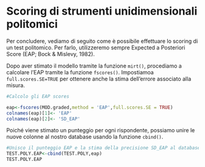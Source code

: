 # Scoring di strumenti unidimensionali politomici

Per concludere, vediamo di seguito come è possibile effettuare lo scoring di un test politomico. Per farlo, utilizzeremo sempre Expected a Posteriori Score (EAP; Bock & Mislevy, 1982).

Dopo aver stimato il modello tramite la funzione `mirt()`, procediamo a calcolare l'EAP tramite la funzione `fscores()`. Impostiamoa `full.scores.SE=TRUE` per ottenere anche la stima dell'errore associato alla misura.

```r
#Calcolo gli EAP scores 

eap<-fscores(MOD.graded,method = 'EAP',full.scores.SE = TRUE) 
colnames(eap)[1]<- 'EAP' 
colnames(eap)[2]<- 'SD_EAP' 
```

Poiché viene stimato un punteggio per ogni rispondente, possiamo unire le nuove colonne al nostro database usando la funzione `cbind()`.

```r
#Unisco il punteggio EAP e la stima della precisione SD_EAP al database
TEST.POLY.EAP<-cbind(TEST.POLY,eap) 
TEST.POLY.EAP 
```
